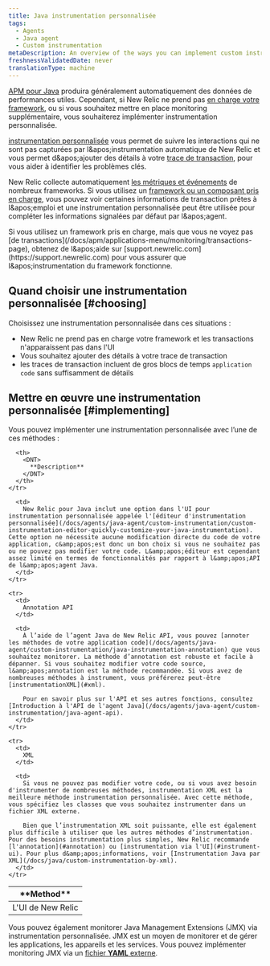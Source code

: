 ```yaml
---
title: Java instrumentation personnalisée
tags:
  - Agents
  - Java agent
  - Custom instrumentation
metaDescription: An overview of the ways you can implement custom instrumentation for your New Relic-monitored Java application.
freshnessValidatedDate: never
translationType: machine
---
```


[APM pour Java](/docs/agents/java-agent/getting-started/introduction-new-relic-java) produira généralement automatiquement des données de performances utiles. Cependant, si New Relic ne prend pas [en charge votre framework](/docs/agents/java-agent/getting-started/compatibility-requirements-java-agent), ou si vous souhaitez mettre en place monitoring supplémentaire, vous souhaiterez implémenter instrumentation personnalisée.

[instrumentation personnalisée](/docs/apm/agents/manage-apm-agents/agent-data/custom-instrumentation/) vous permet de suivre les interactions qui ne sont pas capturées par l&amp;apos;instrumentation automatique de New Relic et vous permet d&amp;apos;ajouter des détails à votre [trace de transaction](/docs/traces/transaction-traces), pour vous aider à identifier les problèmes clés.

New Relic collecte automatiquement [les métriques et événements](/docs/data-analysis/metrics/analyze-your-metrics/data-collection-metric-timeslice-event-data) de nombreux frameworks. Si vous utilisez un [framework ou un composant pris en charge](/docs/agents/java-agent/getting-started/compatibility-requirements-java-agent), vous pouvez voir certaines informations de transaction prêtes à l&amp;apos;emploi et une instrumentation personnalisée peut être utilisée pour compléter les informations signalées par défaut par l&amp;apos;agent.

<Callout variant="important">
  Si vous utilisez un framework pris en charge, mais que vous ne voyez pas [de transactions](/docs/apm/applications-menu/monitoring/transactions-page), obtenez de l&amp;apos;aide sur [support.newrelic.com](https://support.newrelic.com) pour vous assurer que l&amp;apos;instrumentation du framework fonctionne.
</Callout>

## Quand choisir une instrumentation personnalisée [#choosing]

Choisissez une instrumentation personnalisée dans ces situations :

* New Relic ne prend pas en charge votre framework et les transactions n'apparaissent pas dans l'UI
* Vous souhaitez ajouter des détails à votre trace de transaction
* les traces de transaction incluent de gros blocs de temps `application code` sans suffisamment de détails

## Mettre en œuvre une instrumentation personnalisée [#implementing]

Vous pouvez implémenter une instrumentation personnalisée avec l’une de ces méthodes :

<table>
  <thead>
    <tr>
      <th style={{ width: "200px" }}>
        <DNT>
          **Method**
        </DNT>
      </th>

      <th>
        <DNT>
          **Description**
        </DNT>
      </th>
    </tr>
  </thead>

  <tbody>
    <tr>
      <td>
        L'UI de New Relic
      </td>

      <td>
        New Relic pour Java inclut une option dans l'UI pour instrumentation personnalisée appelée l'[éditeur d'instrumentation personnalisée](/docs/agents/java-agent/custom-instrumentation/custom-instrumentation-editor-quickly-customize-your-java-instrumentation). Cette option ne nécessite aucune modification directe du code de votre application, c&amp;apos;est donc un bon choix si vous ne souhaitez pas ou ne pouvez pas modifier votre code. L&amp;apos;éditeur est cependant assez limité en termes de fonctionnalités par rapport à l&amp;apos;API de l&amp;apos;agent Java.
      </td>
    </tr>

    <tr>
      <td>
        Annotation API
      </td>

      <td>
        À l’aide de l’agent Java de New Relic API, vous pouvez [annoter les méthodes de votre application code](/docs/agents/java-agent/custom-instrumentation/java-instrumentation-annotation) que vous souhaitez monitorer. La méthode d’annotation est robuste et facile à dépanner. Si vous souhaitez modifier votre code source, l&amp;apos;annotation est la méthode recommandée. Si vous avez de nombreuses méthodes à instrument, vous préférerez peut-être [instrumentationXML](#xml).

        Pour en savoir plus sur l'API et ses autres fonctions, consultez [Introduction à l'API de l'agent Java](/docs/agents/java-agent/custom-instrumentation/java-agent-api).
      </td>
    </tr>

    <tr>
      <td>
        XML
      </td>

      <td>
        Si vous ne pouvez pas modifier votre code, ou si vous avez besoin d'instrumenter de nombreuses méthodes, instrumentation XML est la meilleure méthode instrumentation personnalisée. Avec cette méthode, vous spécifiez les classes que vous souhaitez instrumenter dans un fichier XML externe.

        Bien que l’instrumentation XML soit puissante, elle est également plus difficile à utiliser que les autres méthodes d’instrumentation. Pour des besoins instrumentation plus simples, New Relic recommande [l'annotation](#annotation) ou [instrumentation via l'UI](#instrument-ui). Pour plus d&amp;apos;informations, voir [Instrumentation Java par XML](/docs/java/custom-instrumentation-by-xml).
      </td>
    </tr>
  </tbody>
</table>

Vous pouvez également monitorer Java Management Extensions (JMX) via instrumentation personnalisée. JMX est un moyen de monitorer et de gérer les applications, les appareils et les services. Vous pouvez implémenter monitoring JMX via un [fichier <DNT>**YAML**</DNT> externe](/docs/java/custom-jmx-instrumentation-by-yml).